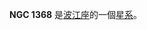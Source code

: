 {{NGCInfoBox|NGCID=NGC 1368|發現者=法蘭斯·萊文沃思|發現日期=1886年-月-日|其他編號=MCG -3-10-12 NPM1G -15.0194|曆元=J2000.0|赤經=3時34分58.8秒
|赤緯=-15°39'20"|星座=波江座|星體=星系|星等=14.3|表面亮度=13.9|藍等=15.2}}

'''NGC 1368''' 是[[波江座|波江座]]的一個[[星系|星系]]。

{{NGCReference|1368}}
{{Catalogs|NGC=1368}}